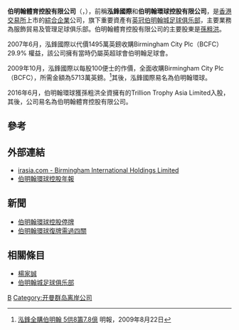 '''伯明翰體育控股有限公司'''（{{hkex|2309}}，{{lang-en|Birmingham Sports Holdings Limited}}），前稱'''泓鋒國際'''和'''伯明翰環球控股有限公司'''，是[[香港交易所|香港交易所]]上市的[[綜合企業|綜合企業]]公司，旗下重要資產有[[英冠|英冠]][[伯明翰城足球俱乐部|伯明翰城足球俱乐部]]，主要業務為服飾貿易及管理足球俱乐部。伯明翰體育控股有限公司的主要股東是[[孫粗洪|孫粗洪]]。

2007年6月，泓鋒國際以代價1495萬英鎊收購Birmingham City Plc（BCFC）29.9% 權益，該公司擁有當時仍屬英超球會伯明翰足球會。

2009年10月，泓鋒國際以每股100便士的作價，全面收購Birmingham City Plc（BCFC），所需金額為5713萬英鎊。<ref>[http://www.mpfinance.com/htm/Finance/20090822/News/ec_ecd1.htm 泓鋒全購伯明翰 5供8籌7.8億] {{Wayback|url=http://www.mpfinance.com/htm/Finance/20090822/News/ec_ecd1.htm |date=20090826173607 }} 明報，2009年8月22日</ref>其後，泓鋒國際易名為伯明翰環球。

2016年6月，伯明翰環球獲孫粗洪全資擁有的Trillion Trophy Asia Limited入股，其後，公司易名為伯明翰體育控股有限公司。

==參考==
{{reflist}}

==外部連結==
* [http://www.irasia.com/listco/hk/birminghamint/index.htm irasia.com - Birmingham International Holdings Limited]{{Wayback|url=http://www.irasia.com/listco/hk/birminghamint/index.htm |date=20120217000836 }}
*[http://202.66.146.82/listco/hk/birminghamint/annual/2010/car2010.pdf 伯明翰環球控股年報]{{dead link|date=2017年11月 |bot=InternetArchiveBot |fix-attempted=yes }}

==新聞==
*[http://orientaldaily.on.cc/cnt/news/20110701/00176_028.html?pubdate=20110701 伯明翰環球控股停牌]{{Wayback|url=http://orientaldaily.on.cc/cnt/news/20110701/00176_028.html?pubdate=20110701 |date=20160305133500 }}
*[http://orientaldaily.on.cc/cnt/finance/20111229/00202_039.html?pubdate=20111229 伯明翰環球復牌需過四關]{{Wayback|url=http://orientaldaily.on.cc/cnt/finance/20111229/00202_039.html?pubdate=20111229 |date=20160305074305 }}

==相關條目==
*[[楊家誠|楊家誠]]
*[[伯明翰城足球俱乐部|伯明翰城足球俱乐部]]

[[Category:香港公司|B]]
[[Category:开曼群岛离岸公司|Category:开曼群岛离岸公司]]